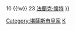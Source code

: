 {{Navbox
|name = 堪薩斯市皇家隊退休號碼
| title = [[堪薩斯市皇家#退休號碼|<font color="white">堪薩斯市皇家隊退休號碼</font>]]
| titlestyle = background:#004687; color:white; border:2px solid #C09A5B;
| list1 = {{nowrap begin}} 5 [[喬治·布列特]]{{!w}} 10 {{link-en|迪克·豪瑟|Dick Howser}}{{!w}} 23 [[法蘭克·懷特]]
}}<noinclude>
[[Category:堪薩斯市皇家]]
[[Category:美國職棒大聯盟退休號碼|K]]
</noinclude>